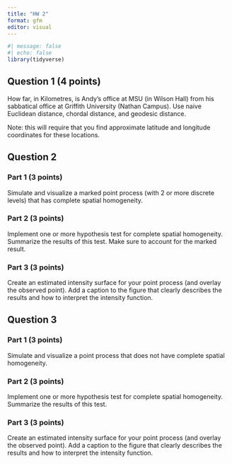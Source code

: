 ```yaml
---
title: "HW 2"
format: gfm
editor: visual
---
```


```r
#| message: false
#| echo: false
library(tidyverse)
```

## Question 1 (4 points)

How far, in Kilometres, is Andy's office at MSU (in Wilson Hall) from his sabbatical office at Griffith University (Nathan Campus). Use naive Euclidean distance, chordal distance, and geodesic distance.

Note: this will require that you find approximate latitude and longitude coordinates for these locations.

## Question 2 

### Part 1 (3 points)

Simulate and visualize a marked point process (with 2 or more discrete levels) that has complete spatial homogeneity.

### Part 2 (3 points)

Implement one or more hypothesis test for complete spatial homogeneity. Summarize the results of this test. Make sure to account for the marked result.

### Part 3 (3 points)

Create an estimated intensity surface for your point process (and overlay the observed point). Add a caption to the figure that clearly describes the results and how to interpret the intensity function.


## Question 3 

### Part 1 (3 points)

Simulate and visualize a point process that does not have complete spatial homogeneity.

### Part 2 (3 points)

Implement one or more hypothesis test for complete spatial homogeneity. Summarize the results of this test. 

### Part 3 (3 points)

Create an estimated intensity surface for your point process (and overlay the observed point). Add a caption to the figure that clearly describes the results and how to interpret the intensity function.